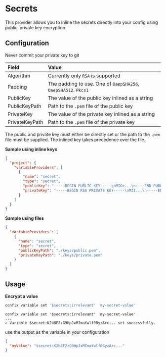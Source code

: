 
# Secrets

This provider allows you to inline the secrets directly into your config using public-private key encryption.

## Configuration

<Callout type="warning">Never commit your private key to git</Callout>

| Field          | Value                                                          |
| :------------- | :------------------------------------------------------------- |
| Algorithm      | Currently only `RSA` is supported                              |
| Padding        | The padding to use. One of `OaepSHA256`, `OaepSHA512`. `Pkcs1` |
| PublicKey      | The value of the public key inlined as a string                |
| PublicKeyPath  | Path to the `.pem` file of the public key                      |
| PrivateKey     | The value of the private key inlined as a string               |
| PrivateKeyPath | Path to the `.pem` file of the private key                     |

The public and private key must either be directly set or the path to the `.pem` file must be supplied.
The inlined key takes precedence over the file.

**Sample using inline keys**

```json copy filename=".confixrc"
{
  "project": {
    "variableProviders": [
      {
        "name": "secret",
        "type": "secret",
        "publicKey": "-----BEGIN PUBLIC KEY-----\nMIGe...\n----END PUBLIC KEY-----",
        "privateKey": "-----BEGIN RSA PRIVATE KEY-----\nMII...\n-----END RSA PRIVATE KEY-----"
      }
    ]
  }
}
```

**Sample using files**

```json copy filename=".confixrc"
{
  "variableProviders": [
    {
      "name": "secret",
      "type": "secret",
      "publicKeyPath": "./keys/public.pem",
      "privateKeyPath": "./keys/private.pem"
    }
  ]
}
```

## Usage

**Encrypt a value**

```bash
confix variable set '$secrets:irrelevant' 'my-secret-value'
```

```ansi
confix variable set '$secrets:irrelevant' 'my-secret-value'
...
✓ Variable $secret:K2b8F2zG9HpJxMImaYwlf0ByzArc... set successfully.
```

use the output as the variable in your configuration

```json filename="my-settings.json"
{
  "myValue": "$secret:K2b8F2zG9HpJxMImaYwlf0ByzArc..."
}
```

